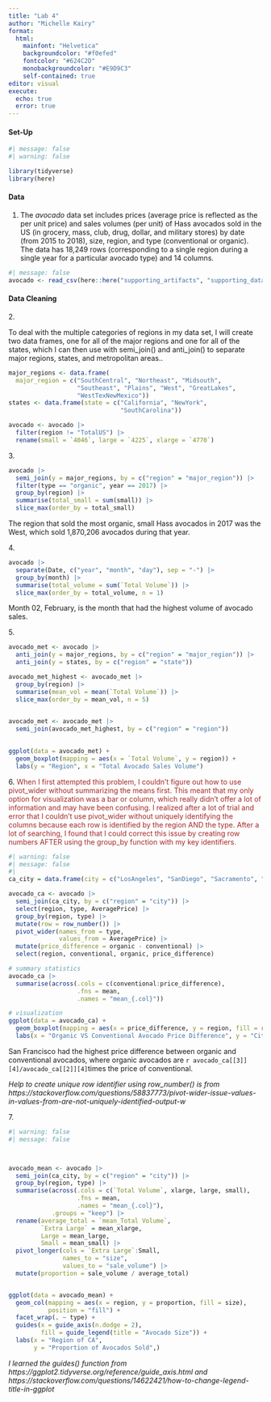 ```yaml
---
title: "Lab 4"
author: "Michelle Kairy"
format: 
  html:
    mainfont: "Helvetica"
    backgroundcolor: "#f0efed"
    fontcolor: "#624C2D"
    monobackgroundcolor: "#E9D9C3"
    self-contained: true
editor: visual
execute: 
  echo: true
  error: true
---
```


#### Set-Up

```r
#| message: false
#| warning: false

library(tidyverse)
library(here)

```

#### Data

1.  The *avocado* data set includes prices (average price is reflected as the per unit price) and sales volumes (per unit) of Hass avocados sold in the US (in grocery, mass, club, drug, dollar, and military stores) by date (from 2015 to 2018), size, region, and type (conventional or organic). The data has 18,249 rows (corresponding to a single region during a single year for a particular avocado type) and 14 columns.

```r
#| message: false
avocado <- read_csv(here::here("supporting_artifacts", "supporting_data", "avocado.csv"))
```

#### Data Cleaning

2\.

To deal with the multiple categories of regions in my data set, I will create two data frames, one for all of the major regions and one for all of the states, which I can then use with semi_join() and anti_join() to separate major regions, states, and metropolitan areas..

```r
major_regions <- data.frame(
  major_region = c("SouthCentral", "Northeast", "Midsouth",
                   "Southeast", "Plains", "West", "GreatLakes",
                   "WestTexNewMexico"))
states <- data.frame(state = c("California", "NewYork",
                               "SouthCarolina"))

avocado <- avocado |>
  filter(region != "TotalUS") |>
  rename(small = `4046`, large = `4225`, xlarge = `4770`)

```

3\.

```r
avocado |>
  semi_join(y = major_regions, by = c("region" = "major_region")) |>
  filter(type == "organic", year == 2017) |>
  group_by(region) |>
  summarise(total_small = sum(small)) |>
  slice_max(order_by = total_small)
```

The region that sold the most organic, small Hass avocados in 2017 was the West, which sold 1,870,206 avocados during that year.

4\.

```r
avocado |>
  separate(Date, c("year", "month", "day"), sep = "-") |>
  group_by(month) |>
  summarise(total_volume = sum(`Total Volume`)) |>
  slice_max(order_by = total_volume, n = 1)
```

Month 02, February, is the month that had the highest volume of avocado sales.

5\.

```r

avocado_met <- avocado |>
  anti_join(y = major_regions, by = c("region" = "major_region")) |>
  anti_join(y = states, by = c("region" = "state"))

avocado_met_highest <- avocado_met |>
  group_by(region) |>
  summarise(mean_vol = mean(`Total Volume`)) |>
  slice_max(order_by = mean_vol, n = 5)

  
avocado_met <- avocado_met |>
  semi_join(avocado_met_highest, by = c("region" = "region"))
 

ggplot(data = avocado_met) +
  geom_boxplot(mapping = aes(x = `Total Volume`, y = region)) +
  labs(y = "Region", x = "Total Avocado Sales Volume")
```

6\. [When I first attempted this problem, I couldn't figure out how to use pivot_wider without summarizing the means first. This meant that my only option for visualization was a bar or column, which really didn't offer a lot of information and may have been confusing. I realized after a lot of trial and error that I couldn't use pivot_wider without uniquely identifying the columns because each row is identified by the region AND the type. After a lot of searching, I found that I could correct this issue by creating row numbers AFTER using the group_by function with my key identifiers.]{style="color: brown;"}

```r
#| warning: false
#| message: false
#| 
ca_city = data.frame(city = c("LosAngeles", "SanDiego", "Sacramento", "SanFrancisco"))

avocado_ca <- avocado |>
  semi_join(ca_city, by = c("region" = "city")) |>
  select(region, type, AveragePrice) |>
  group_by(region, type) |>
  mutate(row = row_number()) |>
  pivot_wider(names_from = type,
              values_from = AveragePrice) |>
  mutate(price_difference = organic - conventional) |>
  select(region, conventional, organic, price_difference)

# summary statistics
avocado_ca |>
  summarise(across(.cols = c(conventional:price_difference),
                   .fns = mean,
                   .names = "mean_{.col}"))

# visualization
ggplot(data = avocado_ca) +
  geom_boxplot(mapping = aes(x = price_difference, y = region, fill = region)) +
  labs(x = "Organic VS Conventional Avocado Price Difference", y = "City")
```

San Francisco had the highest price difference between organic and conventional avocados, where organic avocados are `r avocado_ca[[3]][4]/avocado_ca[[2]][4]`times the price of conventional.

*Help to create unique row identifier using row_number() is from https://stackoverflow.com/questions/58837773/pivot-wider-issue-values-in-values-from-are-not-uniquely-identified-output-w*

7\.

```r
#| warning: false
#| message: false



avocado_mean <- avocado |>
  semi_join(ca_city, by = c("region" = "city")) |>
  group_by(region, type) |>
  summarise(across(.cols = c(`Total Volume`, xlarge, large, small),
                   .fns = mean,
                   .names = "mean_{.col}"),
            .groups = "keep") |>
  rename(average_total = `mean_Total Volume`,
         `Extra Large` = mean_xlarge,
         Large = mean_large,
         Small = mean_small) |>
  pivot_longer(cols = `Extra Large`:Small,
               names_to = "size",
               values_to = "sale_volume") |>
  mutate(proportion = sale_volume / average_total)


ggplot(data = avocado_mean) +
  geom_col(mapping = aes(x = region, y = proportion, fill = size),
           position = "fill") +
  facet_wrap(. ~ type) +
  guides(x = guide_axis(n.dodge = 2),
         fill = guide_legend(title = "Avocado Size")) + 
  labs(x = "Region of CA",
       y = "Proportion of Avocados Sold",)
```

*I learned the guides() function from https://ggplot2.tidyverse.org/reference/guide_axis.html and https://stackoverflow.com/questions/14622421/how-to-change-legend-title-in-ggplot*
